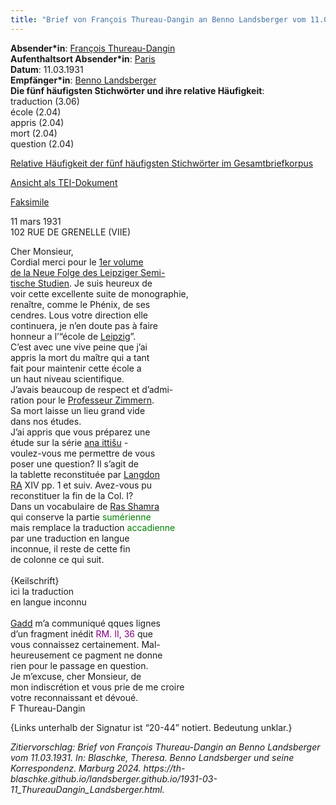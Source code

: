 ```yaml
---
title: "Brief von François Thureau-Dangin an Benno Landsberger vom 11.03.1931"
---
```


**Absender\*in**: [François Thureau-Dangin](https://www.wikidata.org/wiki/Q1352388)   
**Aufenthaltsort Absender\*in**: [Paris](https://www.geonames.org/2968815/)  
**Datum**: 11.03.1931  
**Empfänger\*in**: [Benno Landsberger](http://www.wikidata.org/entity/Q67592)  
**Die fünf häufigsten Stichwörter und ihre relative Häufigkeit**:  
traduction (3.06)  
école (2.04)  
appris (2.04)  
mort (2.04)  
question (2.04)  

[Relative Häufigkeit der fünf häufigsten Stichwörter im Gesamtbriefkorpus](1931-03-11_ThureauDangin_Landsberger_wordfrequency.qmd){target="_blank"}
 
[Ansicht als TEI-Dokument](files/letters/tei/1931-03-11_ThureauDangin_Landsberger.xml){target="_blank"}    

[Faksimile](files/letters/pdf/1931-03-11_ThureauDangin_Landsberger.pdf){target="_blank"}


11 mars 1931  
102 RUE DE GRENELLE (VIIE)  

Cher Monsieur,<br/>
Cordial merci pour le [1er volume\
de la Neue Folge des Leipziger Semi-\
tische Studien](https://d-nb.info/570158052). Je suis heureux de<br/>
voir cette excellente suite de monographie,<br/>
renaître, comme le Phénix, de ses<br/>
cendres. Lous votre direction elle<br/>
continuera, je n'en doute pas à faire<br/>
honneur a l'"école de [Leipzig](https://www.geonames.org/2879137/kreisfreie-stadt-leipzig.html)".<br/>
C’est avec une vive peine que j’ai<br/>
appris la mort du maître qui a tant<br/>
fait pour maintenir cette école a<br/>
un haut niveau scientifique.<br/>
J'avais beaucoup de respect et d'admi-<br/>
ration pour le [Professeur Zimmern](https://www.wikidata.org/wiki/Q115000).<br/>
Sa mort laisse un lieu grand vide<br/>
dans nos études.<br/>
J'ai appris que vous préparez une<br/>
étude sur la série [ana ittišu](https://d-nb.info/992536693) -<br/>
voulez-vous me permettre de vous<br/>
poser une question? Il s'agit de<br/>
la tablette reconstituée par [Langdon](https://www.wikidata.org/wiki/Q4285160)<br/>
[RA](https://www.wikidata.org/wiki/Q15762062) XIV pp. 1 et suiv. Avez-vous pu<br/>
reconstituer la fin de la Col. I?<br/>
Dans un vocabulaire de [Ras Shamra](https://pleiades.stoa.org/places/668295)<br/>
qui conserve la partie <span style="color:green;">sumérienne</span><br/>
mais remplace la traduction <span style="color:green;">accadienne</span><br/>
par une traduction en langue<br/>
inconnue, il reste de cette fin<br/>
de colonne ce qui suit.<br/>
<br/>
{Keilschrift}<br/>
ici la traduction<br/>
en langue inconnu<br/>
<br/>
[Gadd](https://www.wikidata.org/wiki/Q52150040) m'a communiqué qques lignes<br/>
d'un fragment inédit <span style="color:purple;">RM. II, 36</span> que<br/>
vous connaissez certainement. Mal-<br/>
heureusement ce pagment ne donne<br/>
rien pour le passage en question.<br/>
Je m'excuse, cher Monsieur, de<br/>
mon indiscrétion et vous prie de me croire<br/>
votre reconnaissant et dévoué.<br/>
F Thureau-Dangin

{Links unterhalb der Signatur ist "20-44" notiert. Bedeutung unklar.}

*Zitiervorschlag: Brief von François Thureau-Dangin an Benno Landsberger vom 11.03.1931. In: Blaschke, Theresa. Benno Landsberger und seine Korrespondenz. Marburg 2024. https://th-blaschke.github.io/landsberger.github.io/1931-03-11_ThureauDangin_Landsberger.html.*